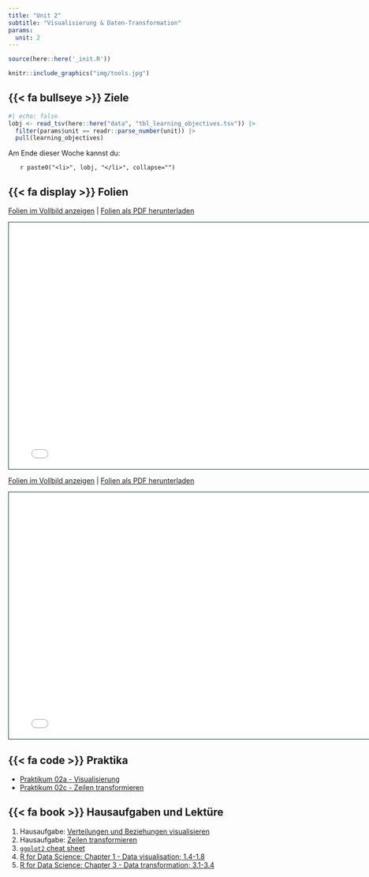 ```yaml
---
title: "Unit 2"
subtitle: "Visualisierung & Daten-Transformation"
params:
  unit: 2
---
```

```r
source(here::here('_init.R'))
```


```r

knitr::include_graphics("img/tools.jpg")

```

## {{< fa bullseye >}} Ziele

```r
#| echo: false
lobj <- read_tsv(here::here("data", "tbl_learning_objectives.tsv")) |>
  filter(params$unit == readr::parse_number(unit)) |> 
  pull(learning_objectives)
```


Am Ende dieser Woche kannst du:

<ol>`r paste0("<li>", lobj, "</li>", collapse="")`</ol>

## {{< fa display >}} Folien

[Folien im Vollbild anzeigen](../slides/slide-02a-viz.qmd) \| [Folien als PDF herunterladen](../slides/slide-02a-viz.pdf)

```{=html}
<iframe class="slide-deck" width="780" height="500" src= ../slides/slide-02a-viz.html title="Unit 1 - Visualisation" style="border: 1px solid #123233;"></iframe>
```

[Folien im Vollbild anzeigen](../slides/slide-02b-dplyr.qmd) \| [Folien als PDF herunterladen](../slides/slide-02b-dplyr.pdf)

```{=html}
<iframe class="slide-deck" width="780" height="500" src= ../slides/slide-02b-dplyr.html title="Unit 2 - Data wrangling" style="border: 1px solid #123233;"></iframe>
```

## {{< fa code >}} Praktika

-   [Praktikum 02a - Visualisierung](../exercises/unit02/prak-02a-viz.qmd)
-   [Praktikum 02c - Zeilen transformieren](../exercises/unit02/prak-02c-dplyr-abstimmung.qmd)

## {{< fa book >}} Hausaufgaben und Lektüre

1.   Hausaufgabe: [Verteilungen und Beziehungen visualisieren](../exercises/unit02/prak-02b-viz.qmd)
1.   Hausaufgabe: [Zeilen transformieren](../exercises/unit02/prak-02c-dplyr-rows-peng.qmd)
1.   [`ggplot2` cheat sheet](https://rstudio.github.io/cheatsheets/html/data-visualization.html)
1.   [R for Data Science: Chapter 1 - Data visualisation; 1.4-1.8](https://r4ds.hadley.nz/data-visualize#visualizing-distributions)
1.   [R for Data Science: Chapter 3 - Data transformation; 3.1-3.4](https://r4ds.hadley.nz/data-transform)